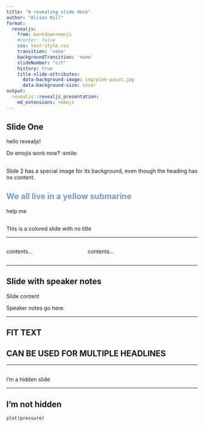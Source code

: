 ```yaml
---
title: "A revealing slide deck"
author: "Alison Hill"
format: 
  revealjs:
    from: markdown+emoji  
    #center: false
    css: test-style.css
    transition: 'none'
    backgroundTransition: 'none'
    slideNumber: "c/t"
    history: true
    title-slide-attributes:
      data-background-image: img/pink-paint.jpg
      data-background-size: cover
output: 
  revealjs::revealjs_presentation:
    md_extensions: +emoji
---
```


## Slide One

hello revealjs!

Do emojis work now? :smile:

##  {background-image="img/king.jpg"}

Slide 2 has a special image for its background, even though the heading has no content.

## We all live in a yellow submarine {background-color="#FBD989" style="color:#7899d4;"}

help me

##  {background-color="#FBD989"}

This is a colored slide with no title

------------------------------------------------------------------------

::: columns
::: {.column width="40%"}
contents...
:::

::: {.column width="60%"}
contents...
:::
:::

------------------------------------------------------------------------

## Slide with speaker notes

Slide content

::: notes
Speaker notes go here.
:::

------------------------------------------------------------------------

## FIT TEXT {.r-fit-text}

## CAN BE USED FOR MULTIPLE HEADLINES {.r-fit-text}

---

##  {visibility="hidden"}

I'm a hidden slide

------------------------------------------------------------------------

## I'm not hidden

```r
plot(pressure)
```
